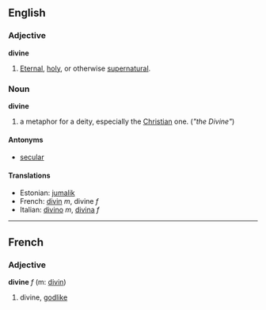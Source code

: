 ==English==

===Adjective===
'''divine'''

#[[Eternal]], [[holy]], or otherwise [[supernatural]].

===Noun===
'''divine'''

#a metaphor for a deity, especially the [[Christian]] one. (''"the Divine"'')

====Antonyms====
*[[secular]]

==== Translations ====
*Estonian: [[jumalik]]
*French: [[divin]] ''m'', divine ''f''
*Italian: [[divino]] ''m'', [[divina]] ''f''

----

==French==
===Adjective===
'''divine''' ''f'' (m: [[divin]])

# divine, [[godlike]]